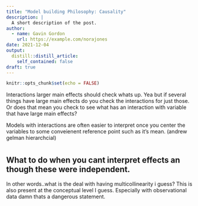 ```yaml
---
title: "Model building Philosophy: Causality"
description: |
  A short description of the post.
author:
  - name: Gavin Gordon
    url: https://example.com/norajones
date: 2021-12-04
output:
  distill::distill_article:
    self_contained: false
draft: true    
---
```


```r
knitr::opts_chunk$set(echo = FALSE)
```

Interactions larger main effects should check whats up. Yea but if several things have large main effects do you check the interactions for just those. Or does that mean you check to see what has an interaction with variable that have large main effects?

Models with interactions are often easier to interpret once you center the variables to some conveienent reference point such as it's mean. (andrew gelman hierarchcial)

# 

## What to do when you cant interpret effects an though these were independent.

In other words..what is the deal with having multicollinearity i guess? This is also present at the conceptual level I guess. Especially with observational data damn thats a dangerous statement.
